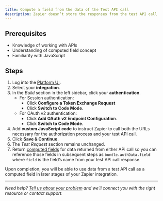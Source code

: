 ```yaml
---
title: Compute a field from the data of the Test API call
description: Zapier doesn’t store the responses from the test API call for OAuth v2 and session authentication. Using computed fields, you can use data from a test API call later in your Zapier integration.
---
```

## Prerequisites

*   Knowledge of working with APIs
*   Understanding of computed field concept
*   Familiarity with JavaScript

## Steps

1.  Log into the [Platform UI](https://zapier.com/app/developer).
2.  Select your **integration**.
3.  In the _Build_ section in the left sidebar, click your **authentication**.
    *   For Session authentication:
        *   Click **Configure a Token Exchange Request**
        *   Click **Switch to Code Mode**.
    *   For OAuth v2 authentication:
        *   Click **Add OAuth v2 Endpoint Configuration**.
        *   Click **Switch to Code Mode**.
4.  Add **custom JavaScript code** to instruct Zapier to call both the URLs necessary for the authorization process and your test API call.
5.  Click **Save & Continue**.
6.  The _Test Request_ section remains unchanged.
7.  Return [computed fields](https://github.com/zapier/zapier-platform/blob/main/packages/cli/README.md#computed-fields) for data returned from either API call so you can reference those fields in subsequent steps as `bundle.authData.field` where `field` is the field’s name from your test API call response.

Upon completion, you will be able to use data from a test API call as a computed field in later stages of your Zapier integration.

- - -
_Need help? [Tell us about your problem](https://developer.zapier.com/contact) and we’ll connect you with the right resource or contact support._
